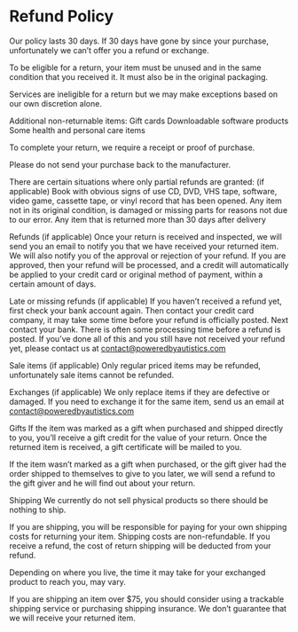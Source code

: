 # Refund Policy

Our policy lasts 30 days. If 30 days have gone by since your purchase, unfortunately we can’t offer you a refund or exchange.

To be eligible for a return, your item must be unused and in the same condition that you received it. It must also be in the original packaging.

Services are ineligible for a return but we may make exceptions based on our own discretion alone.

Additional non-returnable items:
Gift cards
Downloadable software products
Some health and personal care items

To complete your return, we require a receipt or proof of purchase.

Please do not send your purchase back to the manufacturer.

There are certain situations where only partial refunds are granted: (if applicable)
Book with obvious signs of use
CD, DVD, VHS tape, software, video game, cassette tape, or vinyl record that has been opened.
Any item not in its original condition, is damaged or missing parts for reasons not due to our error.
Any item that is returned more than 30 days after delivery

Refunds (if applicable)
Once your return is received and inspected, we will send you an email to notify you that we have received your returned item. We will also notify you of the approval or rejection of your refund.
If you are approved, then your refund will be processed, and a credit will automatically be applied to your credit card or original method of payment, within a certain amount of days. 

Late or missing refunds (if applicable)
If you haven’t received a refund yet, first check your bank account again.
Then contact your credit card company, it may take some time before your refund is officially posted.
Next contact your bank. There is often some processing time before a refund is posted.
If you’ve done all of this and you still have not received your refund yet, please contact us at contact@poweredbyautistics.com

Sale items (if applicable)
Only regular priced items may be refunded, unfortunately sale items cannot be refunded.

Exchanges (if applicable)
We only replace items if they are defective or damaged.  If you need to exchange it for the same item, send us an email at contact@poweredbyautistics.com

Gifts
If the item was marked as a gift when purchased and shipped directly to you, you’ll receive a gift credit for the value of your return. Once the returned item is received, a gift certificate will be mailed to you.

If the item wasn’t marked as a gift when purchased, or the gift giver had the order shipped to themselves to give to you later, we will send a refund to the gift giver and he will find out about your return.

Shipping
We currently do not sell physical products so there should be nothing to ship.

If you are shipping, you will be responsible for paying for your own shipping costs for returning your item. Shipping costs are non-refundable. If you receive a refund, the cost of return shipping will be deducted from your refund.

Depending on where you live, the time it may take for your exchanged product to reach you, may vary.

If you are shipping an item over $75, you should consider using a trackable shipping service or purchasing shipping insurance. We don’t guarantee that we will receive your returned item.